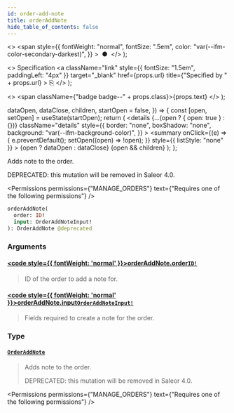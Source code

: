```yaml
---
id: order-add-note
title: orderAddNote
hide_table_of_contents: false
---
```


  <>
    <span
      style={{
        fontWeight: "normal",
        fontSize: ".5em",
        color: "var(--ifm-color-secondary-darkest)",
      }}
    >
      &nbsp;●&nbsp;
    </span>
  </>
);

  <>
    Specification
    <a
      className="link"
      style={{ fontSize: "1.5em", paddingLeft: "4px" }}
      target="\_blank"
      href={props.url}
      title={"Specified by " + props.url}
    >
      ⎘
    </a>
  </>
);

  <>
    <span className={"badge badge--" + props.class}>{props.text}</span>
  </>
);


  dataOpen,
  dataClose,
  children,
  startOpen = false,
}) => {
  const [open, setOpen] = useState(startOpen);
  return (
    <details
      {...(open ? { open: true } : {})}
      className="details"
      style={{
        border: "none",
        boxShadow: "none",
        background: "var(--ifm-background-color)",
      }}
    >
      <summary
        onClick={(e) => {
          e.preventDefault();
          setOpen((open) => !open);
        }}
        style={{ listStyle: "none" }}
      >
        {open ? dataOpen : dataClose}
      </summary>
      {open && children}
    </details>
  );
};

<Badge
  class="warning"
  text="DEPRECATED: This field will be removed in Saleor 4.0. Use `orderNoteAdd` instead."
/>

Adds note to the order.

DEPRECATED: this mutation will be removed in Saleor 4.0.

<Permissions
  permissions={"MANAGE_ORDERS"}
  text={"Requires one of the following permissions"}
/>

```graphql
orderAddNote(
  order: ID!
  input: OrderAddNoteInput!
): OrderAddNote @deprecated
```

### Arguments

#### [<code style={{ fontWeight: 'normal' }}>orderAddNote.<b>order</b></code>](#)<Bullet />[`ID!`](../../../api-reference/miscellaneous/scalars/id) <Badge class="secondary" text="non-null"/> <Badge class="secondary" text="scalar"/>

> ID of the order to add a note for.

#### [<code style={{ fontWeight: 'normal' }}>orderAddNote.<b>input</b></code>](#)<Bullet />[`OrderAddNoteInput!`](../../../api-reference/orders/inputs/order-add-note-input) <Badge class="secondary" text="non-null"/> <Badge class="secondary" text="input"/>

> Fields required to create a note for the order.

### Type

#### [`OrderAddNote`](../../../api-reference/orders/objects/order-add-note) <Badge class="secondary" text="object"/>

> Adds note to the order.
>
> DEPRECATED: this mutation will be removed in Saleor 4.0.

<Permissions
  permissions={"MANAGE_ORDERS"}
  text={"Requires one of the following permissions"}
/>

